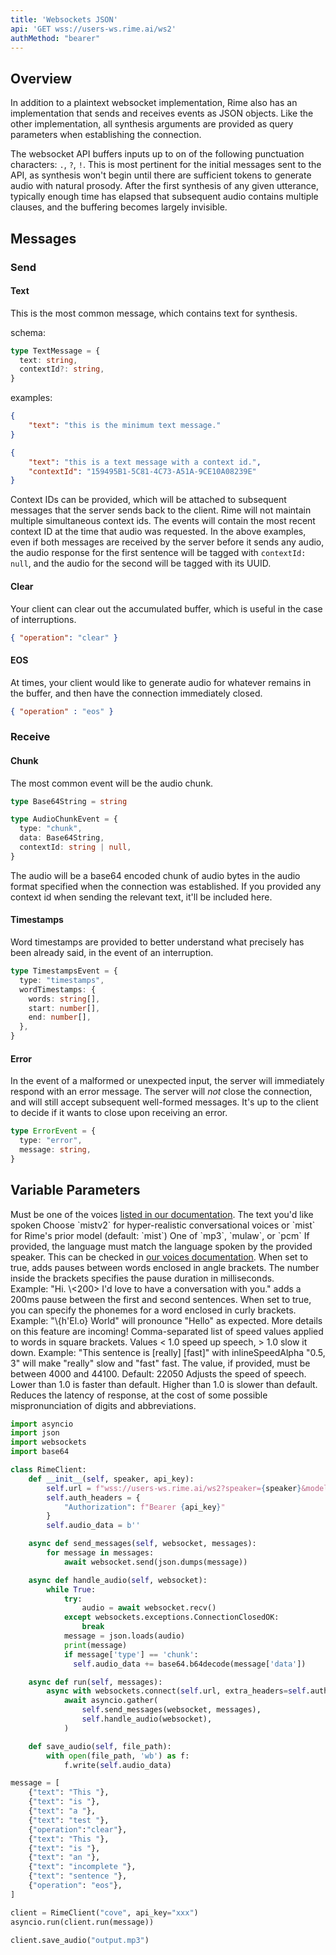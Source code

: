 ```yaml
---
title: 'Websockets JSON'
api: 'GET wss://users-ws.rime.ai/ws2'
authMethod: "bearer"
---
```


## Overview

In addition to a plaintext websocket implementation, Rime also has an implementation that sends and receives events as JSON objects. Like the other implementation, all synthesis arguments are provided as query parameters when establishing the connection.

The websocket API buffers inputs up to on of the following punctuation characters: `.`, `?`, `!`. This is most pertinent for the initial messages sent to the API, as synthesis won't begin until there are sufficient tokens to generate audio with natural prosody. After the first synthesis of any given utterance, typically enough time has elapsed that subsequent audio contains multiple clauses, and the buffering becomes largely invisible.

## Messages

### Send

#### Text

This is the most common message, which contains text for synthesis.

schema:

```typescript
type TextMessage = {
  text: string,
  contextId?: string,
}
```

examples:

```json
{
    "text": "this is the minimum text message."
}

{
    "text": "this is a text message with a context id.",
    "contextId": "159495B1-5C81-4C73-A51A-9CE10A08239E"
}
```

Context IDs can be provided, which will be attached to subsequent messages that the server sends back to the client. Rime will not maintain multiple simultaneous context ids. The events will contain the most recent context ID at the time that audio was requested. In the above examples, even if both messages are received by the server before it sends any audio, the audio response for the first sentence will be tagged with `contextId: null`, and the audio for the second will be tagged with its UUID.


#### Clear

Your client can clear out the accumulated buffer, which is useful in the case of interruptions.

```json
{ "operation": "clear" }
```

#### EOS

At times, your client would like to generate audio for whatever remains in the buffer, and then have the connection immediately closed.

```json
{ "operation" : "eos" }
```

### Receive

#### Chunk

The most common event will be the audio chunk.

```typescript
type Base64String = string

type AudioChunkEvent = {
  type: "chunk",
  data: Base64String,
  contextId: string | null,
}
```

The audio will be a base64 encoded chunk of audio bytes in the audio format specified when the connection was established. If you provided any context id when sending the relevant text, it'll be included here.

#### Timestamps

Word timestamps are provided to better understand what precisely has been already said, in the event of an interruption.

```typescript
type TimestampsEvent = {
  type: "timestamps",
  wordTimestamps: {
    words: string[],
    start: number[],
    end: number[],
  },
}
```

#### Error

In the event of a malformed or unexpected input, the server will immediately respond with an error message. The server will _not_ close the connection, and will still accept subsequent well-formed messages. It's up to the client to decide if it wants to close upon receiving an error.

```typescript
type ErrorEvent = {
  type: "error",
  message: string,
}
```

## Variable Parameters

<ParamField body="speaker" type="string" required>
  Must be one of the voices <a href="https://rime.ai/docs/voices">listed in our documentation</a>.
</ParamField>

<ParamField body="text" type="string" required>
  The text you'd like spoken
</ParamField>

<ParamField body="modelId" type="string">
  Choose `mistv2` for hyper-realistic conversational voices or `mist` for Rime's prior model (default: `mist`)
</ParamField>

<ParamField body="audioFormat" type="string">
  One of `mp3`, `mulaw`, or `pcm`
</ParamField>

<ParamField body="lang" type="string" default="eng">
  If provided, the language must match the language spoken by the provided speaker. This can be checked in <a href="https://rime.ai/docs/voices">our voices documentation</a>.
</ParamField>

<ParamField body="pauseBetweenBrackets" type="bool" default="false">
  When set to true, adds pauses between words enclosed in angle brackets. The number inside the brackets specifies the pause duration in milliseconds. <br/>
  Example: "Hi. \<200> I'd love to have a conversation with you." adds a 200ms pause between the first and second sentences.
</ParamField>

<ParamField body="phonemizeBetweenBrackets" type="bool" default="false">
  When set to true, you can specify the phonemes for a word enclosed in curly brackets. <br/>
  Example: "\{h'El.o} World" will pronounce "Hello" as expected. More details on this feature are incoming!
</ParamField>

<ParamField body="inlineSpeedAlpha" type="string">
  Comma-separated list of speed values applied to words in square brackets. Values < 1.0 speed up speech, > 1.0 slow it down.
  Example: "This sentence is [really] [fast]" with inlineSpeedAlpha "0.5, 3" will make "really" slow and "fast" fast.
</ParamField>

<ParamField body="samplingRate" type="int">
  The value, if provided, must be between 4000 and 44100. Default: 22050
</ParamField>

<ParamField body="speedAlpha" type="float" default="1.0">
  Adjusts the speed of speech. Lower than 1.0 is faster than default. Higher than 1.0 is slower than default.
</ParamField>

<ParamField body="reduceLatency" type="bool" default="false">
  Reduces the latency of response, at the cost of some possible mispronunciation of digits and abbreviations.
</ParamField>


<RequestExample>

```python Python
import asyncio
import json
import websockets
import base64

class RimeClient:
    def __init__(self, speaker, api_key):
        self.url = f"wss://users-ws.rime.ai/ws2?speaker={speaker}&modelId=mistv2&audioFormat=mp3"
        self.auth_headers = {
            "Authorization": f"Bearer {api_key}"
        }
        self.audio_data = b''

    async def send_messages(self, websocket, messages):
        for message in messages:
            await websocket.send(json.dumps(message))

    async def handle_audio(self, websocket):
        while True:
            try:
                audio = await websocket.recv()
            except websockets.exceptions.ConnectionClosedOK:
                break
            message = json.loads(audio)
            print(message)
            if message['type'] == 'chunk':
              self.audio_data += base64.b64decode(message['data'])

    async def run(self, messages):
        async with websockets.connect(self.url, extra_headers=self.auth_headers) as websocket:
            await asyncio.gather(
                self.send_messages(websocket, messages),
                self.handle_audio(websocket),
            )

    def save_audio(self, file_path):
        with open(file_path, 'wb') as f:
            f.write(self.audio_data)

message = [
    {"text": "This "},
    {"text": "is "},
    {"text": "a "},
    {"text": "test "},
    {"operation":"clear"},
    {"text": "This "},
    {"text": "is "},
    {"text": "an "},
    {"text": "incomplete "},
    {"text": "sentence "},
    {"operation": "eos"},
]

client = RimeClient("cove", api_key="xxx")
asyncio.run(client.run(message))

client.save_audio("output.mp3")
```

</RequestExample>
